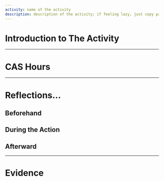 ```yaml
---
activity: name of the activity
description: description of the activity; if feeling lazy, just copy page the introduction here lol
---
```


# Introduction to The Activity

---

# CAS Hours

<CASStrandsHours creativityHours={1} activityHours={2.3} serviceHours={1.7} />

---

# Reflections...

## Beforehand

## During the Action

## Afterward

---

# Evidence

